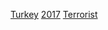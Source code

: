 {{cat topic in year| topic=土耳其恐怖活動| year=2017}}

[[Category:2017年恐怖活动|Turkey]]
[[Category:土耳其各年恐怖活动|2017]]
[[Category:2017年土耳其|Terrorist]]